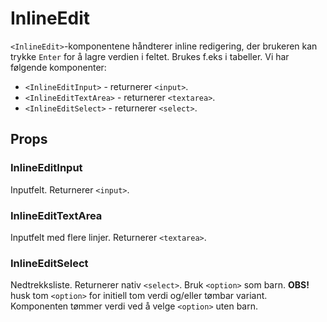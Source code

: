 
<Meta of={InlineEditStories} />

# InlineEdit

<ComponentLinkRow
  docsHref="https://design.domstol.no/987b33f71/p/767867-inlineedit"
  githubHref="https://github.com/domstolene/designsystem/tree/main/packages/components/src/components/InlineEdit"
  figmaHref="https://www.figma.com/file/ewqSDmkgqDQ5PyOsRp4V5b/DDS-Komponenter?node-id=9005%3A150044"
  storybookHref="https://domstolene.github.io/designsystem/?path=/story/dds-components-components-inlineedit--overview-input-types"
/>

`<InlineEdit>`-komponentene håndterer inline redigering, der brukeren kan trykke `Enter` for å lagre verdien i feltet. Brukes f.eks i tabeller. Vi har følgende komponenter:

- `<InlineEditInput>` - returnerer `<input>`.
- `<InlineEditTextArea>` - returnerer `<textarea>`.
- `<InlineEditSelect>` - returnerer `<select>`.

## Props

### InlineEditInput

Inputfelt. Returnerer `<input>`.

<Canvas of={InlineEditInputStories.Preview} />
<Controls of={InlineEditInputStories.Preview} />

### InlineEditTextArea

Inputfelt med flere linjer. Returnerer `<textarea>`.

<Canvas of={InlineEditTextAreaStories.Preview} />
<Controls of={InlineEditTextAreaStories.Preview} />

### InlineEditSelect

Nedtrekksliste. Returnerer nativ `<select>`. Bruk `<option>` som barn. **OBS!** husk tom `<option>` for initiell tom verdi og/eller tømbar variant. Komponenten tømmer verdi ved å velge `<option>` uten barn.

<Canvas of={InlineEditSelectStories.Preview} />
<Controls of={InlineEditSelectStories.Preview} />
